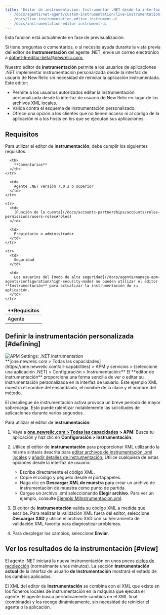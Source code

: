 ```yaml
---
title: 'Editor de instrumentación: Instrumentar .NET desde la interfaz de usuario". redirects:
  - /docs/agents/net-agent/custom-instrumentation/live-instrumentation-editor-instrument-ui
  - /docs/live-instrumentation-editor-instrument-ui
  - /docs/instrumentation-editor-instrument-ui
---
```



<Callout title="PREVIEW FEATURE"> Esta función está actualmente en fase de previsualización.

  Si tiene preguntas o comentarios, o si necesita ayuda durante la vista previa del editor de **Instrumentación** del agente .NET, envíe un correo electrónico a [dotnet-li-editor-beta@newrelic.com.](mailto:dotnet-li-editor-beta@newrelic.com) </Callout>

Nuestro editor de **instrumentación** permite a los usuarios de aplicaciones .NET implementar instrumentación personalizada desde la interfaz de usuario de New Relic sin necesidad de reiniciar la aplicación instrumentada. Este editor:

* Permite a los usuarios autorizados editar la instrumentación personalizada desde la interfaz de usuario de New Relic en lugar de los archivos XML locales.
* Valida contra el esquema de instrumentación personalizado.
* Ofrece una opción a los clientes que no tienen acceso ni al código de la aplicación ni a los hosts en los que se ejecutan sus aplicaciones.

## Requisitos

Para utilizar el editor de **instrumentación**, debe cumplir los siguientes requisitos:

<table>
  <thead>
    <tr>
      <th width={200}>
        **Requisitos
      </th>

      <th>
        **Comentarios**
      </th>
    </tr>
  </thead>

  <tbody>
    <tr>
      <td>
        Agente
      </td>

      <td>
        Agente .NET versión 7.0.2 o superior
      </td>
    </tr>

    <tr>
      <td>
        [Función de la cuenta](/docs/accounts-partnerships/accounts/roles-permissions/users-roles#roles)
      </td>

      <td>
        Propietario o administrador
      </td>
    </tr>

    <tr>
      <td>
        Seguridad
      </td>

      <td>
        Los usuarios del [modo de alta seguridad](/docs/agents/manage-apm-agents/configuration/high-security-mode) no pueden utilizar el editor **Instrumentación** para actualizar la instrumentación de su aplicación.
      </td>
    </tr>
  </tbody>
</table>

## Definir la instrumentación personalizada [#defining]

<img title="APM Settings: .NET instrumentation" alt="APM Settings: .NET instrumentation" src={apmDotnetInstrumentationEditor} />

<figcaption>
  **[one.newrelic.com > Todas las capacidades](https://one.newrelic.com/all-capabilities) > APM y servicios > (seleccione una aplicación .NET) > Configuración > Instrumentación:** El **editor de instrumentación** proporciona una forma sencilla de ver o editar su instrumentación personalizada en la interfaz de usuario. Este ejemplo XML muestra el nombre del ensamblado, el nombre de la clase y el nombre del método.
</figcaption>

<Callout variant="important"> El despliegue de instrumentación activa provoca un breve periodo de mayor sobrecarga. Esto puede ralentizar notablemente las solicitudes de aplicaciones durante varios segundos. </Callout>

Para utilizar el editor de **instrumentación**:

1. Vaya a **[one.newrelic.com > Todas las capacidades](https://one.newrelic.com/all-capabilities) > APM**. Busca tu aplicación y haz clic en **Configuración > Instrumentación**.
2. Utilice el editor de **instrumentación** para proporcionar XML utilizando la misma sintaxis descrita para [editar archivos de instrumentación .xml locales](/docs/agents/net-agent/custom-instrumentation/create-transactions-xml-net) y [añadir detalles de instrumentación.](/docs/agents/net-agent/custom-instrumentation/add-detail-transactions-xml-net) Utilice cualquiera de estas opciones desde la interfaz de usuario:

   * Escriba directamente el código XML.
   * Copie el código y péguelo desde el portapapeles.
   * Haga clic en **Descargar XML de muestra** para crear un archivo de instrumentación de muestra como punto de partida.
   * Cargue un archivo .xml seleccionando **Elegir archivo**. Para ver un ejemplo, consulte [Ejemplo MiInstrumentacion.xml](/docs/agents/net-agent/custom-instrumentation/add-detail-transactions-xml-net#sample).
3. El editor de **instrumentación** valida su código XML a medida que escribe. Para realizar la validación XML fuera del editor, seleccione **Descargar XSD** y utilice el archivo XSD con su herramienta de validación XML favorita para diagnosticar problemas.
4. Para desplegar los cambios, seleccione **Enviar**.

## Ver los resultados de la instrumentación [#view]

El agente .NET iniciará la nueva instrumentación en unos pocos [ciclos de recolección](/docs/using-new-relic/welcome-new-relic/getting-started/glossary#harvest-cycle) (normalmente unos minutos). La sección **Instrumentación actual** de la interfaz de usuario **de Instrumentación** mostrará el estado de los cambios aplicados.

El XML del editor de **Instrumentación** se combina con el XML que existe en los ficheros locales de instrumentación en la máquina que ejecuta el agente. El agente busca periódicamente cambios en el XML final (combinado) y los recoge dinámicamente, sin necesidad de reiniciar el agente o la aplicación.
